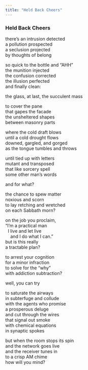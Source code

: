 ```yaml
---
title: "Held Back Cheers"
---
```


### Held Back Cheers

there's an intrusion detected<br>
a pollution prospected<br>
a seclusion projected<br>
by thoughts of belong<br>

so quick to the bottle and "AHH"<br>
the munition injected<br>
the confusion corrected<br>
the illusion perfected<br>
and finally clean:<br>

the glass, at last, the succulent mass<br>

to cover the pane<br>
that gapes the facade<br>
the unsheltered shapes<br>
between masonry parts<br>

where the cold draft blows<br>
until a cold drought flows<br>
downed, gargled, and gorged<br>
as the tongue tumbles and throws<br>

until tied up with letters<br>
mutant and transposed<br>
that like sorcery spell<br>
some other man's words<br>

and for what?<br>

the chance to spew matter<br>
noxious and scorn<br>
to lay retching and wretched<br>
on each Sabbath morn?<br>

on the job you proclaim,<br>
"I'm a practical man<br>
&nbsp;&nbsp;I live and let live<br>
&nbsp;&nbsp;&nbsp;&nbsp;and I do what I can."<br>
but is this really<br>
a tractable plan?<br>

to arrest your cognition<br>
for a minor infraction<br>
to solve for the "why"<br>
with addiction subtraction?<br>

well, you can try<br>

to saturate the airways<br>
in subterfuge and collude<br>
with the agents who promise<br>
a prosperous deluge<br>
and cut through the wires<br>
that signal out smoke<br>
with chemical equations<br>
in synaptic spokes<br>

but when the room stops its spin<br>
and the network goes live<br>
and the receiver tunes in<br>
to a crisp AM chime<br>
how will you mind?<br>

<br>
